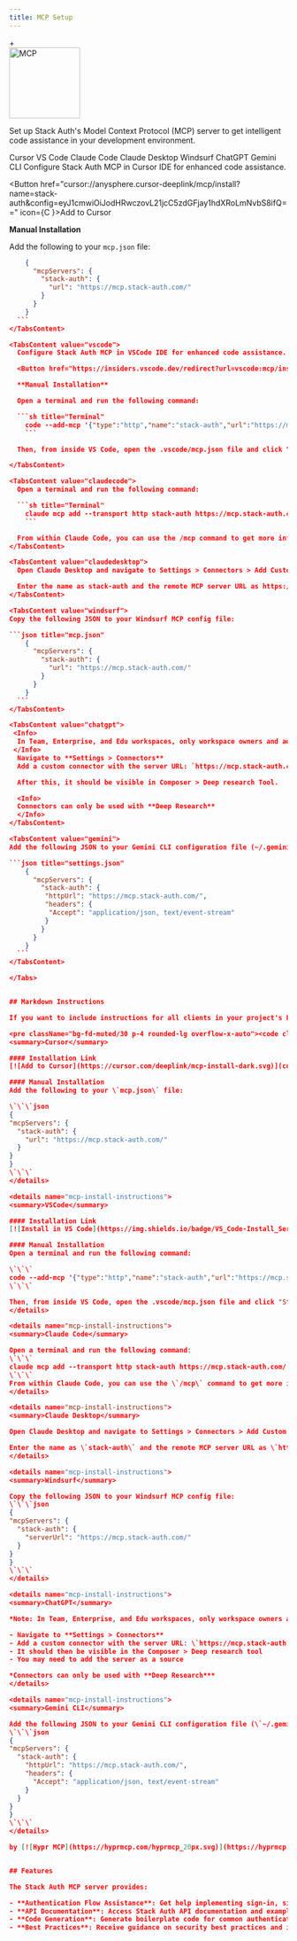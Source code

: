 ```yaml
---
title: MCP Setup
---
```


<div className="flex items-center justify-center gap-8 mb-8">
  <StackAuthIcon size={128} />
  <div className="text-3xl font-light text-fd-muted-foreground">+</div>
  <img src="/imgs/mcp.svg" alt="MCP" width="128" height="128" className="flex-shrink-0 dark:invert" />
</div>

Set up Stack Auth's Model Context Protocol (MCP) server to get intelligent code assistance in your development environment.

<Tabs defaultValue="cursor">
  <TabsList>
    <TabsTrigger value="cursor">Cursor</TabsTrigger>
    <TabsTrigger value="vscode">VS Code</TabsTrigger>
    <TabsTrigger value="claudecode">Claude Code</TabsTrigger>
    <TabsTrigger value="claudedesktop">Claude Desktop</TabsTrigger>
    <TabsTrigger value="windsurf">Windsurf</TabsTrigger>
    <TabsTrigger value="chatgpt">ChatGPT</TabsTrigger>
    <TabsTrigger value="gemini">Gemini CLI</TabsTrigger>
  </TabsList>
  
  <TabsContent value="cursor">
  Configure Stack Auth MCP in Cursor IDE for enhanced code assistance.

  <Button href="cursor://anysphere.cursor-deeplink/mcp/install?name=stack-auth&config=eyJ1cmwiOiJodHRwczovL21jcC5zdGFjay1hdXRoLmNvbS8ifQ==" icon={<img src="/imgs/cursor.svg" alt="Cursor" width="14" height="14" className="w-full h-full object-contain" />}>Add to Cursor</Button>
    
  **Manual Installation**
    
  Add the following to your `mcp.json` file:
    
  ```json title="mcp.json"
      {
        "mcpServers": {
          "stack-auth": {
            "url": "https://mcp.stack-auth.com/"
          }
        }
      }
    ```
  </TabsContent>
  
  <TabsContent value="vscode">
    Configure Stack Auth MCP in VSCode IDE for enhanced code assistance.

    <Button href="https://insiders.vscode.dev/redirect?url=vscode:mcp/install?%7B%22type%22%3A%22http%22%2C%22name%22%3A%22stack-auth%22%2C%22url%22%3A%22https%3A%2F%2Fmcp.stack-auth.com%2F%22%7D" icon={<img src="/imgs/vscode.svg" alt="VSCode" width="14" height="14" className="w-full h-full object-contain" />}>Add to VS Code</Button>

    **Manual Installation**

    Open a terminal and run the following command:

    ```sh title="Terminal"
      code --add-mcp '{"type":"http","name":"stack-auth","url":"https://mcp.stack-auth.com/"}'
      ```

    Then, from inside VS Code, open the .vscode/mcp.json file and click "Start server".

  </TabsContent>

  <TabsContent value="claudecode">
    Open a terminal and run the following command:

    ```sh title="Terminal"
      claude mcp add --transport http stack-auth https://mcp.stack-auth.com/
      ```

    From within Claude Code, you can use the /mcp command to get more information about the server.
  </TabsContent>

  <TabsContent value="claudedesktop">
    Open Claude Desktop and navigate to Settings > Connectors > Add Custom Connector.

    Enter the name as stack-auth and the remote MCP server URL as https://mcp.stack-auth.com/.
  </TabsContent>
  
  <TabsContent value="windsurf">
  Copy the following JSON to your Windsurf MCP config file:

  ```json title="mcp.json"
      {
        "mcpServers": {
          "stack-auth": {
            "url": "https://mcp.stack-auth.com/"
          }
        }
      }
    ```
  </TabsContent>

  <TabsContent value="chatgpt">
   <Info>
    In Team, Enterprise, and Edu workspaces, only workspace owners and admins have permission to set this.
   </Info>
    Navigate to **Settings > Connectors**
    Add a custom connector with the server URL: `https://mcp.stack-auth.com`

    After this, it should be visible in Composer > Deep research Tool.

    <Info>
    Connectors can only be used with **Deep Research**
    </Info>
  </TabsContent>
  
  <TabsContent value="gemini">
  Add the following JSON to your Gemini CLI configuration file (~/.gemini/settings.json):

  ```json title="settings.json"
      {
        "mcpServers": {
          "stack-auth": {
           "httpUrl": "https://mcp.stack-auth.com/",
           "headers": {
            "Accept": "application/json, text/event-stream"
           }
          }
        }
      }
    ```
  </TabsContent>

</Tabs>


## Markdown Instructions

If you want to include instructions for all clients in your project's README.md file, feel free to copy the following markdown:

<pre className="bg-fd-muted/30 p-4 rounded-lg overflow-x-auto"><code className="text-sm">{`<details name="mcp-install-instructions">
<summary>Cursor</summary>

#### Installation Link
[![Add to Cursor](https://cursor.com/deeplink/mcp-install-dark.svg)](cursor://anysphere.cursor-deeplink/mcp/install?name=stack-auth&config=eyJ1cmwiOiJodHRwczovL21jcC5zdGFjay1hdXRoLmNvbS8ifQ==)

#### Manual Installation
Add the following to your \`mcp.json\` file:

\`\`\`json
{
  "mcpServers": {
    "stack-auth": {
      "url": "https://mcp.stack-auth.com/"
    }
  }
}
\`\`\`
</details>

<details name="mcp-install-instructions">
<summary>VSCode</summary>

#### Installation Link
[![Install in VS Code](https://img.shields.io/badge/VS_Code-Install_Server-0098FF?style=for-the-badge&logo=visual-studio-code&logoColor=white)](https://insiders.vscode.dev/redirect?url=vscode:mcp/install?%7B%22type%22%3A%22http%22%2C%22name%22%3A%22stack-auth%22%2C%22url%22%3A%22https%3A%2F%2Fmcp.stack-auth.com%2F%22%7D)

#### Manual Installation
Open a terminal and run the following command:

\`\`\`
code --add-mcp '{"type":"http","name":"stack-auth","url":"https://mcp.stack-auth.com/"}'
\`\`\`

Then, from inside VS Code, open the .vscode/mcp.json file and click "Start server".
</details>

<details name="mcp-install-instructions">
<summary>Claude Code</summary>

Open a terminal and run the following command:
\`\`\`
claude mcp add --transport http stack-auth https://mcp.stack-auth.com/
\`\`\`
From within Claude Code, you can use the \`/mcp\` command to get more information about the server.
</details>

<details name="mcp-install-instructions">
<summary>Claude Desktop</summary>

Open Claude Desktop and navigate to Settings > Connectors > Add Custom Connector.

Enter the name as \`stack-auth\` and the remote MCP server URL as \`https://mcp.stack-auth.com/\`.
</details>

<details name="mcp-install-instructions">
<summary>Windsurf</summary>

Copy the following JSON to your Windsurf MCP config file:
\`\`\`json
{
  "mcpServers": {
    "stack-auth": {
      "serverUrl": "https://mcp.stack-auth.com/"
    }
  }
}
\`\`\`
</details>

<details name="mcp-install-instructions">
<summary>ChatGPT</summary>

*Note: In Team, Enterprise, and Edu workspaces, only workspace owners and admins have permission*

- Navigate to **Settings > Connectors**
- Add a custom connector with the server URL: \`https://mcp.stack-auth.com/\`
- It should then be visible in the Composer > Deep research tool
- You may need to add the server as a source

*Connectors can only be used with **Deep Research***
</details>

<details name="mcp-install-instructions">
<summary>Gemini CLI</summary>

Add the following JSON to your Gemini CLI configuration file (\`~/.gemini/settings.json\`):
\`\`\`json
{
  "mcpServers": {
    "stack-auth": {
      "httpUrl": "https://mcp.stack-auth.com/",
      "headers": {
        "Accept": "application/json, text/event-stream"
      }
    }
  }
}
\`\`\`
</details>

by [![Hypr MCP](https://hyprmcp.com/hyprmcp_20px.svg)](https://hyprmcp.com/)`}</code></pre>


## Features

The Stack Auth MCP server provides:

- **Authentication Flow Assistance**: Get help implementing sign-in, sign-up, and user management
- **API Documentation**: Access Stack Auth API documentation and examples
- **Code Generation**: Generate boilerplate code for common authentication patterns
- **Best Practices**: Receive guidance on security best practices and implementation patterns

